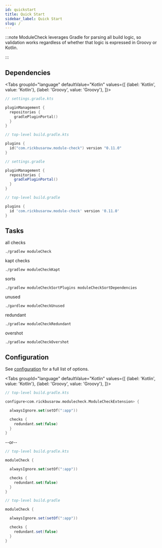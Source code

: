 ```yaml
---
id: quickstart
title: Quick Start
sidebar_label: Quick Start
slug: /
---
```




:::note
ModuleCheck leverages Gradle for parsing all build logic, so validation works regardless of whether that logic is expressed in Groovy or Kotlin.

:::

## Dependencies

<Tabs groupId="language"
defaultValue="Kotlin"
values={[
{label: 'Kotlin', value: 'Kotlin'}, {label: 'Groovy', value: 'Groovy'},
]}>

   <TabItem value="Kotlin" default>

```kotlin
// settings.gradle.kts

pluginManagement {
  repositories {
    gradlePluginPortal()
  }
}
```

```kotlin
// top-level build.gradle.kts

plugins {
  id("com.rickbusarow.module-check") version "0.11.0"
}
```

   </TabItem>

<TabItem value="Groovy">

```groovy
// settings.gradle

pluginManagement {
  repositories {
    gradlePluginPortal()
  }
}
```

```groovy
// top-level build.gradle

plugins {
  id 'com.rickbusarow.module-check' version '0.11.0'
}
```

   </TabItem>
</Tabs>

## Tasks

all checks
```shell
./gradlew moduleCheck
```

kapt checks
```shell
./gradlew moduleCheckKapt
```

sorts
```shell
./gradlew moduleCheckSortPlugins moduleCheckSortDependencies
```

unused
```shell
./gardlew moduleCheckUnused
```

redundant
```shell
./gradlew moduleCheckRedundant
```

overshot
```shell
./gradlew moduleCheckOvershot
```

## Configuration

See [configuration](./configuration.mdx) for a full list of options.

<Tabs groupId="language"
defaultValue="Kotlin"
values={[
{label: 'Kotlin', value: 'Kotlin'}, {label: 'Groovy', value: 'Groovy'},
]}>


   <TabItem value="Kotlin" default>

```kotlin
// top-level build.gradle.kts

configure<com.rickbusarow.modulecheck.ModuleCheckExtension> {

  alwaysIgnore.set(setOf(":app"))

  checks {
    redundant.set(false)
  }
}
```

--or--

```kotlin
// top-level build.gradle.kts

moduleCheck {

  alwaysIgnore.set(setOf(":app"))

  checks {
    redundant.set(false)
  }
}
```

   </TabItem>


<TabItem value="Groovy">

```groovy
// top-level build.gradle

moduleCheck {

  alwaysIgnore.set(setOf(":app"))

  checks {
    redundant.set(false)
  }
}
```

   </TabItem>
</Tabs>
